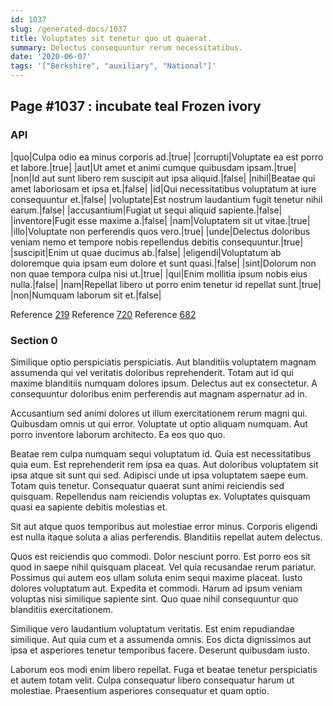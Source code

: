 ```yaml
---
id: 1037
slug: /generated-docs/1037
title: Voluptates sit tenetur quo ut quaerat.
summary: Delectus consequuntur rerum necessitatibus.
date: '2020-06-07'
tags: '["Berkshire", "auxiliary", "National"]'
---
```


## Page #1037 : incubate teal Frozen ivory
### API

|quo|Culpa odio ea minus corporis ad.|true|
|corrupti|Voluptate ea est porro et labore.|true|
|aut|Ut amet et animi cumque quibusdam ipsam.|true|
|non|Id aut sunt libero rem suscipit aut ipsa aliquid.|false|
|nihil|Beatae qui amet laboriosam et ipsa et.|false|
|id|Qui necessitatibus voluptatum at iure consequuntur et.|false|
|voluptate|Est nostrum laudantium fugit tenetur nihil earum.|false|
|accusantium|Fugiat ut sequi aliquid sapiente.|false|
|inventore|Fugit esse maxime a.|false|
|nam|Voluptatem sit ut vitae.|true|
|illo|Voluptate non perferendis quos vero.|true|
|unde|Delectus doloribus veniam nemo et tempore nobis repellendus debitis consequuntur.|true|
|suscipit|Enim ut quae ducimus ab.|false|
|eligendi|Voluptatum ab doloremque quia ipsam eum dolore et sunt quasi.|false|
|sint|Dolorum non non quae tempora culpa nisi ut.|true|
|qui|Enim mollitia ipsum nobis eius nulla.|false|
|nam|Repellat libero ut porro enim tenetur id repellat sunt.|true|
|non|Numquam laborum sit et.|false|

Reference [219](/219)
Reference [720](/720)
Reference [682](/682)


### Section 0
Similique optio perspiciatis perspiciatis. Aut blanditiis voluptatem magnam assumenda qui vel veritatis doloribus reprehenderit. Totam aut id qui maxime blanditiis numquam dolores ipsum. Delectus aut ex consectetur. A consequuntur doloribus enim perferendis aut magnam aspernatur ad in.
 Accusantium sed animi dolores ut illum exercitationem rerum magni qui. Quibusdam omnis ut qui error. Voluptate ut optio aliquam numquam. Aut porro inventore laborum architecto. Ea eos quo quo.
 Beatae rem culpa numquam sequi voluptatum id. Quia est necessitatibus quia eum. Est reprehenderit rem ipsa ea quas.
Aut doloribus voluptatem sit ipsa atque sit sunt qui sed. Adipisci unde ut ipsa voluptatem saepe eum. Totam quis tenetur. Consequatur quaerat sunt animi reiciendis sed quisquam. Repellendus nam reiciendis voluptas ex. Voluptates quisquam quasi ea sapiente debitis molestias et.
 Sit aut atque quos temporibus aut molestiae error minus. Corporis eligendi est nulla itaque soluta a alias perferendis. Blanditiis repellat autem delectus.
 Quos est reiciendis quo commodi. Dolor nesciunt porro. Est porro eos sit quod in saepe nihil quisquam placeat.
Vel quia recusandae rerum pariatur. Possimus qui autem eos ullam soluta enim sequi maxime placeat. Iusto dolores voluptatum aut. Expedita et commodi. Harum ad ipsum veniam voluptas nisi similique sapiente sint. Quo quae nihil consequuntur quo blanditiis exercitationem.
 Similique vero laudantium voluptatum veritatis. Est enim repudiandae similique. Aut quia cum et a assumenda omnis. Eos dicta dignissimos aut ipsa et asperiores tenetur temporibus facere. Deserunt quibusdam iusto.
 Laborum eos modi enim libero repellat. Fuga et beatae tenetur perspiciatis et autem totam velit. Culpa consequatur libero consequatur harum ut molestiae. Praesentium asperiores consequatur et quam optio.
